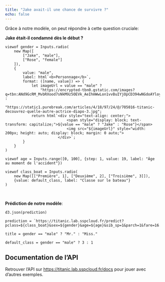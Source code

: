 ```yaml
---
title: "Jake avait-il une chance de survivre ?"
echo: false
---
```


Grâce à notre modèle, on peut répondre à cette question cruciale: 

__Jake était-il condamné dès le début ?__

```ojs
viewof gender = Inputs.radio(
    new Map([
        ["Jake", "male"], 
        ["Rose", "female"]
    ]), 
    {
        value: "male", 
        label: html`<b>Personnage</b>`,
        format: ([name, value]) => {
            let imageUrl = value == "male" ? 
                "https://encrypted-tbn0.gstatic.com/images?q=tbn:ANd9GcRM_MvbRXood7sNkM9z5OEVk_AeIhmWwLon1vvBuIYjOpCD394wNGdoAYloymicchUpgZU&usqp=CAU" : 
                "https://static1.purebreak.com/articles/4/18/97/24/@/705016-titanic-decouvrez-quelle-autre-actrice-diapo-3.jpg";
            return html`<div style="text-align: center;">
                            <span style="display: block; text-transform: capitalize;">${value == "male" ? "Jake" : "Rose"}</span>
                            <img src="${imageUrl}" style="width: 200px; height: auto; display: block; margin: 0 auto;">
                        </div>`;
        }
    }
)
```


```ojs
viewof age = Inputs.range([0, 100], {step: 1, value: 19, label: "Âge au moment de l'accident"})
```

```ojs
viewof class_boat = Inputs.radio(
    new Map([["Première", 1], ["Deuxième", 2], ["Troisième", 3]]),
    {value: default_class, label: "Classe sur le bateau"}
)
```

<br>

__Prédiction de notre modèle__:

```ojs
d3.json(prediction)
```

```ojs
prediction = `https://titanic.lab.sspcloud.fr/predict?pclass=${class_boat}&sex=${gender}&age=${age}&sib_sp=1&parch=1&fare=16.5&embarked=S&title=${title}&has_cabin=1&ticket_len=7`
```

```ojs
title = gender == "male" ? "Mr." : "Miss."
```

```ojs
default_class = gender == "male" ? 3 : 1
```


## Documentation de l'API

Retrouver l'API sur [https://titanic.lab.sspcloud.fr/docs](https://titanic.lab.sspcloud.fr/docs) pour jouer avec
d'autres exemples. 

